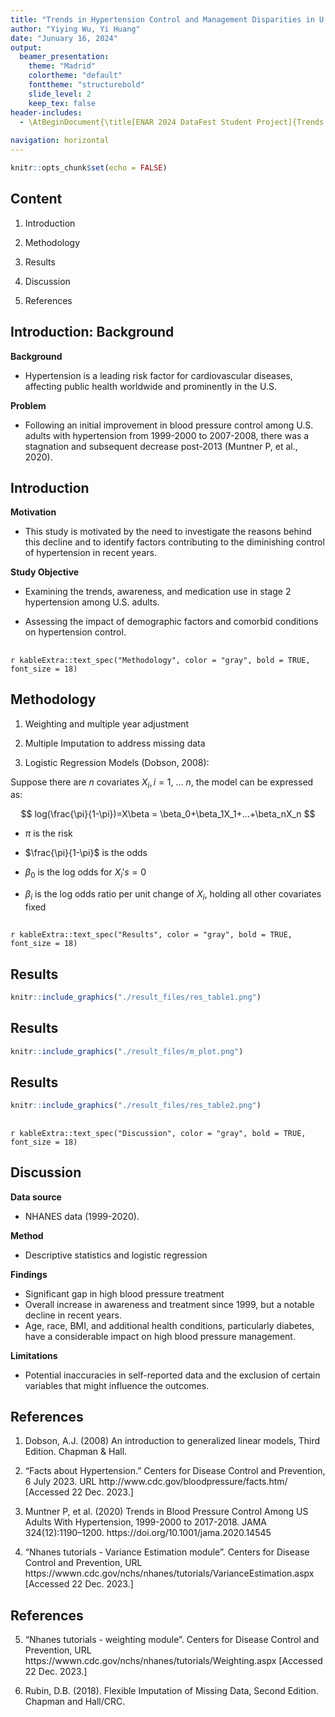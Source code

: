 ```yaml
---
title: "Trends in Hypertension Control and Management Disparities in U.S. Adults: A NHANES Analysis from 1999-2020"
author: "Yiying Wu, Yi Huang"
date: "Junuary 16, 2024"
output:
  beamer_presentation:
    theme: "Madrid"
    colortheme: "default"
    fonttheme: "structurebold"
    slide_level: 2
    keep_tex: false
header-includes:
  - \AtBeginDocument{\title[ENAR 2024 DataFest Student Project]{Trends in Hypertension Control and Management Disparities in U.S. Adults:\ A NHANES Analysis from 1999-2020}}
  
navigation: horizontal
---
```


```r
knitr::opts_chunk$set(echo = FALSE)
```

## Content

1.  Introduction

2.  Methodology

3.  Results

4.  Discussion

5.  References

## Introduction: Background


**Background**

- Hypertension is a leading risk factor for cardiovascular diseases, affecting public health worldwide and prominently in the U.S. 

**Problem**

- Following an initial improvement in blood pressure control among U.S. adults with hypertension from 1999-2000 to 2007-2008, there was a stagnation and subsequent decrease post-2013 (Muntner P, et al., 2020).

## Introduction

**Motivation** 

- This study is motivated by the need to investigate the reasons behind this decline and to identify factors contributing to the diminishing control of hypertension in recent years.

**Study Objective**

- Examining the trends, awareness, and medication use in stage 2 hypertension among U.S. adults. 

- Assessing the impact of demographic factors and comorbid conditions on hypertension control.

##

`r kableExtra::text_spec("Methodology", color = "gray", bold = TRUE, font_size = 18)`

## Methodology

1. Weighting and multiple year adjustment

2. Multiple Imputation to address missing data

3. Logistic Regression Models (Dobson, 2008):

Suppose there are $n$ covariates $X_i, i=1,\ ...\ n$, the model can be expressed as:

$$
log(\frac{\pi}{1-\pi})=X\beta = \beta_0+\beta_1X_1+...+\beta_nX_n
$$

- $\pi$ is the risk

- $\frac{\pi}{1-\pi}$ is the odds

- $\beta_0$ is the log odds for $X_i's=0$

- $\beta_i$ is the log odds ratio per unit change of $X_i$, holding all other covariates fixed

##

`r kableExtra::text_spec("Results", color = "gray", bold = TRUE, font_size = 18)`

## Results

```r
knitr::include_graphics("./result_files/res_table1.png")
```

## Results

```r
knitr::include_graphics("./result_files/m_plot.png")
```


## Results

```r
knitr::include_graphics("./result_files/res_table2.png")
```

##

`r kableExtra::text_spec("Discussion", color = "gray", bold = TRUE, font_size = 18)`

## Discussion
**Data source** 

- NHANES data (1999-2020).

**Method**

- Descriptive statistics and logistic regression

**Findings**

- Significant gap in high blood pressure treatment
- Overall increase in awareness and treatment since 1999, but a notable decline in recent years.
- Age, race, BMI, and additional health conditions, particularly diabetes, have a considerable impact on high blood pressure management.

**Limitations**

- Potential inaccuracies in self-reported data and the exclusion of certain variables that might influence the outcomes.

## References

1. Dobson, A.J. (2008) An introduction to generalized linear models, Third Edition. Chapman & Hall. 

2. “Facts about Hypertension.” Centers for Disease Control and Prevention, 6 July 2023. URL http://www.cdc.gov/bloodpressure/facts.htm/ [Accessed 22 Dec. 2023.]

3. Muntner P, et al. (2020) Trends in Blood Pressure Control Among US Adults With Hypertension, 1999-2000 to 2017-2018. JAMA 324(12):1190–1200. https://doi.org/10.1001/jama.2020.14545

4. “Nhanes tutorials - Variance Estimation module”. Centers for Disease Control and Prevention, URL https://wwwn.cdc.gov/nchs/nhanes/tutorials/VarianceEstimation.aspx [Accessed 22 Dec. 2023.]

## References

5. “Nhanes tutorials - weighting module”. Centers for Disease Control and Prevention, URL https://wwwn.cdc.gov/nchs/nhanes/tutorials/Weighting.aspx [Accessed 22 Dec. 2023.]

6. Rubin, D.B. (2018). Flexible Imputation of Missing Data, Second Edition. Chapman and Hall/CRC.
